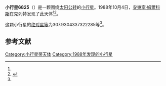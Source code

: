 {{Infobox planet
| bgcolour = #FFFFC0
| name = 6825 Irvine
| symbol = 
| image = 
| caption = 
| discovery = yes
| discovery_ref = 
| discoverer = [[安東寧·姆爾科斯|安東寧·姆爾科斯]]
| discovery_site = [[克列特|克列特]] 
| discovered = 1988年10月4日
| designations = yes
| mp_name = 
| named_after = 
| alt_names = 1988 TJ2/ 1977 CW1 / 1990 FV2
| mp_category = [[主带小行星|主带小行星]]
| orbit_ref = <ref name="a">[http://ssd.jpl.nasa.gov/sbdb.cgi?sstr=6825 6825 Irvine] {{Wayback|url=http://ssd.jpl.nasa.gov/sbdb.cgi?sstr=6825 |date=20140817135810 }}，小行星數據庫瀏覽器（JPL Small-Body Database Browser）－[[美国国家航空航天局|美国国家航空航天局]]喷气推进实验室</ref>
| epoch = 2456400.5 (2013年4月18日更新)
| aphelion = {{convert|2.200698326438853|AU|km|3|abbr=on|lk=out}}
| perihelion = {{convert|2.134594127449229|AU|km|3|abbr=on}}
| semimajor = {{convert|2.167646226944041|AU|km|3|abbr=on}}
| eccentricity = 0.015247921
| period = 1165.68453 [[日|日]]<br />3.19[[儒略年|儒略年]]
| avg_speed = 
| inclination = 5.404378533695546
| asc_node = 6.84094801863584
| mean_anomaly = 
| arg_peri = 307.9304337322285
| satellites = 
| physical_characteristics = yes
| dimensions = 
| mass = 
| density = 
| surface_grav = 
| escape_velocity = 
| sidereal_day = 
| axial_tilt = 
| pole_ecliptic_lat = 
| pole_ecliptic_lon = 
| albedo = 
| temperatures= 
| temp_name1 = 
| mean_temp_1 = 
| max_temp_1 = 
| temp_name2 = 
| max_temp_2 = 
| spectral_type = 
| abs_magnitude = 307.9304337322285
}}

'''小行星6825'''（{{lang-en|6825 Irvine}}）是一颗围绕[[太阳|太阳]][[公转|公转]]的[[小行星|小行星]]。1988年10月4日，[[安東寧·姆爾科斯|安東寧·姆爾科斯]]在克列特发现了此天体<ref name="a" /><ref>{{cite news|title=小行星列表|url=http://cfa-www.harvard.edu/iau/lists/NumberedMPs.txt|accessdate=2013-07-08|newspaper=哈佛大学|archive-date=2008-05-17|archive-url=https://web.archive.org/web/20080517010638/http://cfa-www.harvard.edu/iau/lists/NumberedMPs.txt|dead-url=no}}</ref>。

这颗小行星的[[绝对星等|绝对星等]]为307.9304337322285等<ref name="a" />。

==参考文献==
{{reflist}}
{{Minor Planet Number|[[小行星6824|小行星6824]]|[[小行星6826|小行星6826]]}}

{{小天体}}

[[Category:小行星带天体|Category:小行星带天体]]
[[Category:1988年发现的小行星|Category:1988年发现的小行星]]

{{asteroid-stub}}